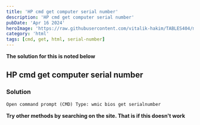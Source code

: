 ```yaml
---
title: 'HP cmd get computer serial number'
description: 'HP cmd get computer serial number'
pubDate: 'Apr 16 2024'
heroImage: 'https://raw.githubusercontent.com/vitalik-hakim/TABLES404/main/error_b/HTML.png'
category: 'html'
tags: [cmd, get, html, serial-number]
---
```


**The solution for this is noted below**

## HP cmd get computer serial number

### Solution

```html
Open command prompt (CMD) Type: wmic bios get serialnumber
```

**Try other methods by searching on the site. That is if this doesn't work**
